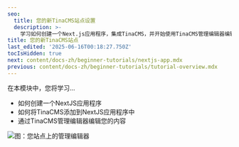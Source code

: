 ```yaml
---
seo:
  title: 您的新TinaCMS站点设置
  description: >-
    学习如何创建一个Next.js应用程序，集成TinaCMS，并开始使用TinaCMS管理编辑器编辑您的内容。
title: 您的新TinaCMS站点
last_edited: '2025-06-16T00:18:27.750Z'
tocIsHidden: true
next: content/docs-zh/beginner-tutorials/nextjs-app.mdx
previous: content/docs-zh/beginner-tutorials/tutorial-overview.mdx
---
```


在本模块中，您将学习...

* 如何创建一个NextJS应用程序
* 如何将TinaCMS添加到NextJS应用程序中
* 通过TinaCMS管理编辑器编辑您的内容

![](/2.png)图：您站点上的管理编辑器